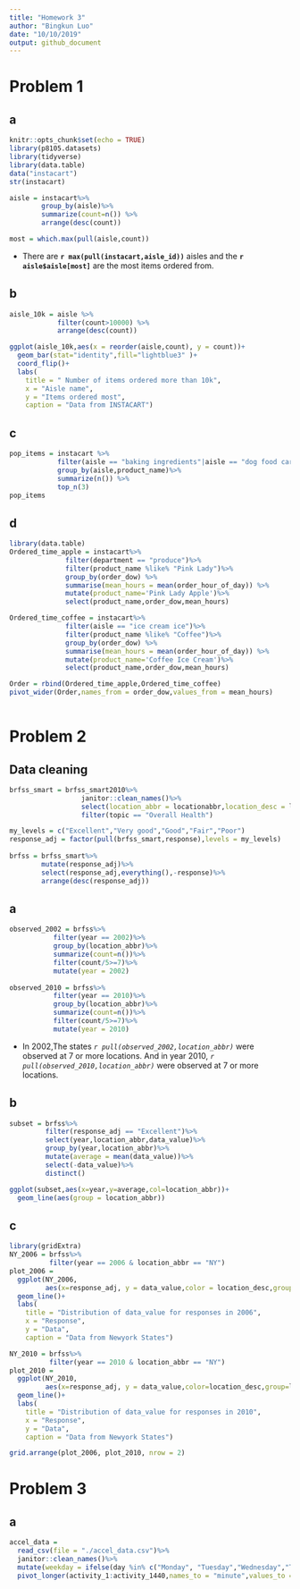```yaml
---
title: "Homework 3"
author: "Bingkun Luo"
date: "10/10/2019"
output: github_document
---
```

# Problem 1
## a
```r
knitr::opts_chunk$set(echo = TRUE)
library(p8105.datasets)
library(tidyverse)
library(data.table)
data("instacart")
str(instacart)
```

```r
aisle = instacart%>%
        group_by(aisle)%>%
        summarize(count=n()) %>%
        arrange(desc(count))

most = which.max(pull(aisle,count))

```

* There are **`r max(pull(instacart,aisle_id))`** aisles and the **`r aisle$aisle[most]`** are the most items ordered from.

## b
```r
aisle_10k = aisle %>%
            filter(count>10000) %>%
            arrange(desc(count))

ggplot(aisle_10k,aes(x = reorder(aisle,count), y = count))+
  geom_bar(stat="identity",fill="lightblue3" )+ 
  coord_flip()+
  labs(
    title = " Number of items ordered more than 10k",
    x = "Aisle name",
    y = "Items ordered most",
    caption = "Data from INSTACART")
```


## c
```r

pop_items = instacart %>% 
            filter(aisle == "baking ingredients"|aisle == "dog food care"|aisle ==                  "packaged vegetables fruits")%>%
            group_by(aisle,product_name)%>%
            summarize(n()) %>%
            top_n(3)
pop_items
```

## d 

```r
library(data.table)
Ordered_time_apple = instacart%>%
              filter(department == "produce")%>%
              filter(product_name %like% "Pink Lady")%>%
              group_by(order_dow) %>% 
              summarise(mean_hours = mean(order_hour_of_day)) %>% 
              mutate(product_name='Pink Lady Apple')%>%
              select(product_name,order_dow,mean_hours) 

Ordered_time_coffee = instacart%>%
              filter(aisle == "ice cream ice")%>%
              filter(product_name %like% "Coffee")%>%
              group_by(order_dow) %>% 
              summarise(mean_hours = mean(order_hour_of_day)) %>% 
              mutate(product_name='Coffee Ice Cream')%>%
              select(product_name,order_dow,mean_hours)

Order = rbind(Ordered_time_apple,Ordered_time_coffee)
pivot_wider(Order,names_from = order_dow,values_from = mean_hours)
  
```

# Problem 2
## Data cleaning 

```r
brfss_smart = brfss_smart2010%>%
                  janitor::clean_names()%>%
                  select(location_abbr = locationabbr,location_desc = locationdesc,   resp_id = respid,everything())%>%
                  filter(topic == "Overall Health")

my_levels = c("Excellent","Very good","Good","Fair","Poor")
response_adj = factor(pull(brfss_smart,response),levels = my_levels)
                  
brfss = brfss_smart%>%
        mutate(response_adj)%>%
        select(response_adj,everything(),-response)%>%
        arrange(desc(response_adj))

```

## a
```r
observed_2002 = brfss%>%
           filter(year == 2002)%>%
           group_by(location_abbr)%>%
           summarize(count=n())%>%
           filter(count/5>=7)%>%
           mutate(year = 2002)
  
observed_2010 = brfss%>%
           filter(year == 2010)%>%
           group_by(location_abbr)%>%
           summarize(count=n())%>%
           filter(count/5>=7)%>%
           mutate(year = 2010)
```
* In 2002,The states *`r pull(observed_2002,location_abbr)`* were observed at 7 or more locations. And in year 2010, *`r pull(observed_2010,location_abbr)`* were observed at 7 or more locations.

## b 
```r
subset = brfss%>%
         filter(response_adj == "Excellent")%>%
         select(year,location_abbr,data_value)%>%
         group_by(year,location_abbr)%>%
         mutate(average = mean(data_value))%>%
         select(-data_value)%>%
         distinct() 

ggplot(subset,aes(x=year,y=average,col=location_abbr))+ 
  geom_line(aes(group = location_abbr))
```

## c
```r
library(gridExtra)
NY_2006 = brfss%>%
          filter(year == 2006 & location_abbr == "NY")
plot_2006 = 
  ggplot(NY_2006,
         aes(x=response_adj, y = data_value,color = location_desc,group=location_desc))+
  geom_line()+
  labs(
    title = "Distribution of data_value for responses in 2006",
    x = "Response",
    y = "Data",
    caption = "Data from Newyork States")

NY_2010 = brfss%>%
          filter(year == 2010 & location_abbr == "NY")
plot_2010 = 
  ggplot(NY_2010,
         aes(x=response_adj, y = data_value,color=location_desc,group=location_desc))+
  geom_line()+
  labs(
    title = "Distribution of data_value for responses in 2010",
    x = "Response",
    y = "Data",
    caption = "Data from Newyork States")

grid.arrange(plot_2006, plot_2010, nrow = 2)
```

# Problem 3
## a
```r
accel_data = 
  read_csv(file = "./accel_data.csv")%>%
  janitor::clean_names()%>%
  mutate(weekday = ifelse(day %in% c("Monday", "Tuesday","Wednesday","Thursday","Friday"),1,0))%>%
  pivot_longer(activity_1:activity_1440,names_to = "minute",values_to = "activity_counts")



 



```


